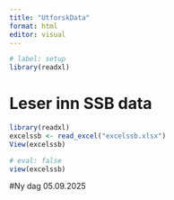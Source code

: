 ```yaml
---
title: "UtforskData"
format: html
editor: visual
---
```


```r
# label: setup
library(readxl)
```


# Leser inn SSB data

```r
library(readxl)
excelssb <- read_excel("excelssb.xlsx")
View(excelssb)
```


```r
# eval: false
view(excelssb)
```



#Ny dag 05.09.2025

